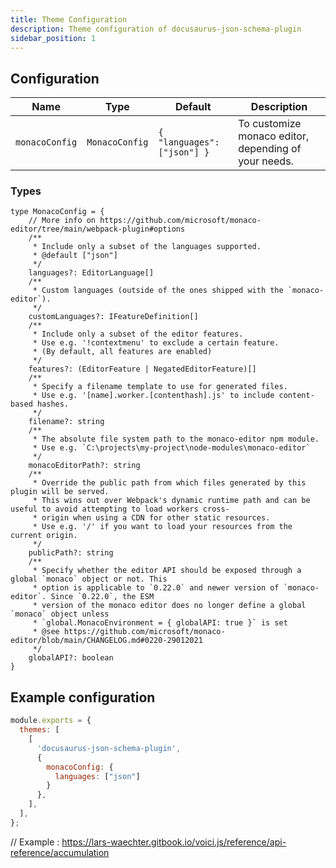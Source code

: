 ```yaml
---
title: Theme Configuration
description: Theme configuration of docusaurus-json-schema-plugin
sidebar_position: 1
---
```


## Configuration

| Name         | Type         | Default                   | Description                                                            |
|--------------|--------------|---------------------------|-----------------------------------------------------------------------|
| `monacoConfig` | `MonacoConfig` | <code>{ "languages": ["json"] }</code> | To customize monaco editor, depending of your needs. |

### Types

```tsx
type MonacoConfig = {
    // More info on https://github.com/microsoft/monaco-editor/tree/main/webpack-plugin#options
    /**
     * Include only a subset of the languages supported.
     * @default ["json"]
     */
    languages?: EditorLanguage[]
    /**
     * Custom languages (outside of the ones shipped with the `monaco-editor`).
     */
    customLanguages?: IFeatureDefinition[]
    /**
     * Include only a subset of the editor features.
     * Use e.g. '!contextmenu' to exclude a certain feature.
     * (By default, all features are enabled)
     */
    features?: (EditorFeature | NegatedEditorFeature)[]
    /**
     * Specify a filename template to use for generated files.
     * Use e.g. '[name].worker.[contenthash].js' to include content-based hashes.
     */
    filename?: string
    /**
     * The absolute file system path to the monaco-editor npm module.
     * Use e.g. `C:\projects\my-project\node-modules\monaco-editor`
     */
    monacoEditorPath?: string
    /**
     * Override the public path from which files generated by this plugin will be served.
     * This wins out over Webpack's dynamic runtime path and can be useful to avoid attempting to load workers cross-
     * origin when using a CDN for other static resources.
     * Use e.g. '/' if you want to load your resources from the current origin.
     */
    publicPath?: string
    /**
     * Specify whether the editor API should be exposed through a global `monaco` object or not. This
     * option is applicable to `0.22.0` and newer version of `monaco-editor`. Since `0.22.0`, the ESM
     * version of the monaco editor does no longer define a global `monaco` object unless
     * `global.MonacoEnvironment = { globalAPI: true }` is set
     * @see https://github.com/microsoft/monaco-editor/blob/main/CHANGELOG.md#0220-29012021
     */
    globalAPI?: boolean
}
```

## Example configuration

```jsx title="docusaurus.config.js"
module.exports = {
  themes: [
    [
      'docusaurus-json-schema-plugin',
      {
        monacoConfig: {
          languages: ["json"]
        }
      },
    ],
  ],
};
```

// Example : https://lars-waechter.gitbook.io/voici.js/reference/api-reference/accumulation